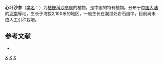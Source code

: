 {{Speciesbox 
| genus = Adenophora
| species = cordifolia
| authority = Hong
}}

'''心叶沙参'''（[[学名|学名]]：{{lang|la|''Adenophora cordifolia''}}）为[[桔梗科|桔梗科]][[沙参属|沙参属]]的植物，是中国的特有植物。分布于[[中国大陆|中国大陆]]的[[河南|河南]]等地，生长于海拔2,100米的地区，一般生长在潮湿处岩石缝中，目前尚未由人工引种栽培。

== 参考文献 ==
<div class="references-small">
* {{cite web| url =http://www.bioinfo.cn/db05/KmzwSpecies.php?action=view&id=2376| title =心叶沙参| work =《中国高等植物数据库全库》| publisher =中国科学院微生物研究所| author =昆明植物研究所| accessdate =2009-02-23| deadurl =yes| archiveurl =https://web.archive.org/web/20160305050827/http://www.bioinfo.cn/db05/KmzwSpecies.php?action=view&id=2376| archivedate =2016-03-05}}
</div>
{{Taxonbar|from=Q11072013}}

[[Category:沙参属|X]]
[[Category:中国特有植物|X]]
[[Category:河南植物|X]]


{{植物小作品}}